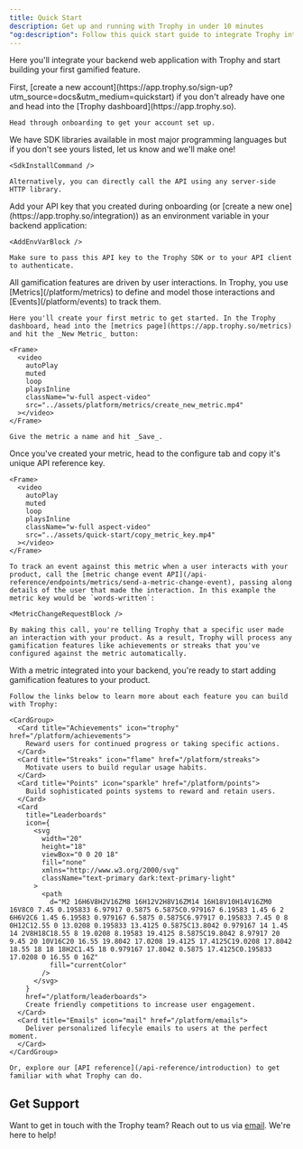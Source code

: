 ```yaml
---
title: Quick Start
description: Get up and running with Trophy in under 10 minutes
"og:description": Follow this quick start guide to integrate Trophy into your backend and add gamified features like achievements and streaks into your app.
---
```



Here you'll integrate your backend web application with Trophy and start building your first gamified feature.

<Steps>
  <Step title="Create your Trophy account">
    First, [create a new account](https://app.trophy.so/sign-up?utm_source=docs&utm_medium=quickstart) if you don't already have one and head into the [Trophy dashboard](https://app.trophy.so).

    Head through onboarding to get your account set up.

  </Step>
  <Step title="Add the Trophy SDK to your backend">
    We have SDK libraries available in most major programming languages but if you don't see yours listed, let us know and we'll make one!

    <SdkInstallCommand />

    Alternatively, you can directly call the API using any server-side HTTP library.

  </Step>
  <Step title="Set up environment">
    Add your API key that you created during onboarding (or [create a new one](https://app.trophy.so/integration)) as an environment variable in your backend application:

    <AddEnvVarBlock />

    Make sure to pass this API key to the Trophy SDK or to your API client to authenticate.

  </Step>
  <Step title="Create your first metric">
    All gamification features are driven by user interactions. In Trophy, you use [Metrics](/platform/metrics) to define and model those interactions and [Events](/platform/events) to track them.
    
    Here you'll create your first metric to get started. In the Trophy dashboard, head into the [metrics page](https://app.trophy.so/metrics) and hit the _New Metric_ button:

    <Frame>
      <video
        autoPlay
        muted
        loop
        playsInline
        className="w-full aspect-video"
        src="../assets/platform/metrics/create_new_metric.mp4"
      ></video>
    </Frame>

    Give the metric a name and hit _Save_.

  </Step>
  <Step title="Integrate the metric into your backend">
    Once you've created your metric, head to the configure tab and copy it's unique API reference key.

    <Frame>
      <video
        autoPlay
        muted
        loop
        playsInline
        className="w-full aspect-video"
        src="../assets/quick-start/copy_metric_key.mp4"
      ></video>
    </Frame>

    To track an event against this metric when a user interacts with your product, call the [metric change event API](/api-reference/endpoints/metrics/send-a-metric-change-event), passing along details of the user that made the interaction. In this example the metric key would be `words-written`:

    <MetricChangeRequestBlock />

    By making this call, you're telling Trophy that a specific user made an interaction with your product. As a result, Trophy will process any gamification features like achievements or streaks that you've configured against the metric automatically.

  </Step>
  <Step title="Continue building your gamification experience">
    With a metric integrated into your backend, you're ready to start adding gamification features to your product.
    
    Follow the links below to learn more about each feature you can build with Trophy:

    <CardGroup>
      <Card title="Achievements" icon="trophy" href="/platform/achievements">
        Reward users for continued progress or taking specific actions.
      </Card>
      <Card title="Streaks" icon="flame" href="/platform/streaks">
        Motivate users to build regular usage habits.
      </Card>
      <Card title="Points" icon="sparkle" href="/platform/points">
        Build sophisticated points systems to reward and retain users.
      </Card>
      <Card
        title="Leaderboards"
        icon={
          <svg
            width="20"
            height="18"
            viewBox="0 0 20 18"
            fill="none"
            xmlns="http://www.w3.org/2000/svg"
            className="text-primary dark:text-primary-light"
          >
            <path
              d="M2 16H6V8H2V16ZM8 16H12V2H8V16ZM14 16H18V10H14V16ZM0 16V8C0 7.45 0.195833 6.97917 0.5875 6.5875C0.979167 6.19583 1.45 6 2 6H6V2C6 1.45 6.19583 0.979167 6.5875 0.5875C6.97917 0.195833 7.45 0 8 0H12C12.55 0 13.0208 0.195833 13.4125 0.5875C13.8042 0.979167 14 1.45 14 2V8H18C18.55 8 19.0208 8.19583 19.4125 8.5875C19.8042 8.97917 20 9.45 20 10V16C20 16.55 19.8042 17.0208 19.4125 17.4125C19.0208 17.8042 18.55 18 18 18H2C1.45 18 0.979167 17.8042 0.5875 17.4125C0.195833 17.0208 0 16.55 0 16Z"
              fill="currentColor"
            />
          </svg>
        }
        href="/platform/leaderboards">
        Create friendly competitions to increase user engagement.
      </Card>
      <Card title="Emails" icon="mail" href="/platform/emails">
        Deliver personalized lifecyle emails to users at the perfect moment.
      </Card>
    </CardGroup>

    Or, explore our [API reference](/api-reference/introduction) to get familiar with what Trophy can do.

  </Step>
</Steps>

## Get Support

Want to get in touch with the Trophy team? Reach out to us via [email](mailto:support@trophy.so). We're here to help!
